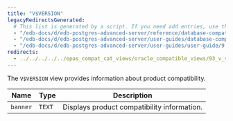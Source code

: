 ```yaml
---
title: "V$VERSION"
legacyRedirectsGenerated:
  # This list is generated by a script. If you need add entries, use the `legacyRedirects` key.
  - "/edb-docs/d/edb-postgres-advanced-server/reference/database-compatibility-for-oracle-developers-reference-guide/9.6/Database_Compatibility_for_Oracle_Developers_Reference_Guide.1.191.html"
  - "/edb-docs/d/edb-postgres-advanced-server/user-guides/database-compatibility-for-oracle-developers-guide/9.5/Database_Compatibility_for_Oracle_Developers_Guide.1.301.html"
  - "/edb-docs/d/edb-postgres-advanced-server/user-guides/user-guide/9.5/EDB_Postgres_Enterprise_Guide.1.247.html"
redirects:
  - ../../../../../epas_compat_cat_views/oracle_compatible_views/93_v_version #generated for docs/epas/reorg-role-use-case-mode
---
```


<div id="v_version" class="registered_link"></div>

The `V$VERSION` view provides information about product compatibility.

| Name     | Type   | Description                                 |
| -------- | ------ | ------------------------------------------- |
| `banner` | `TEXT` | Displays product compatibility information. |
